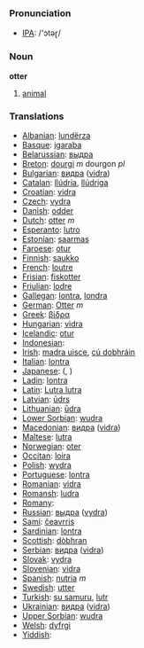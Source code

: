 === Pronunciation ===
*[[w:IPA|IPA]]: /'ɔtəɽ/

=== Noun ===

'''otter'''

# [[animal]]

=== Translations ===

*[[Albanian]]: [[lundërza]]
*[[Basque]]: [[igaraba]]
*[[Belarussian]]: [[выдра]]
*[[Breton]]: [[dourgi]] ''m'' dourgon ''pl''
*[[Bulgarian]]: [[видра]] ([[vidra]])
*[[Catalan]]: [[llúdria]], [[llúdriga]]
*[[Croatian]]: [[vidra]]
*[[Czech]]: [[vydra]]
*[[Danish]]: [[odder]]
*[[Dutch]]: [[otter]] ''m''
*[[Esperanto]]: [[lutro]]
*[[Estonian]]: [[saarmas]]
*[[Faroese]]: [[otur]]
*[[Finnish]]: [[saukko]]
*[[French]]: [[loutre]] '' ''
*[[Frisian]]: [[fiskotter]]
*[[Friulian]]: [[lodre]]
*[[Gallegan]]: [[lontra]], [[londra]]
*[[German]]: [[Otter]] ''m''
*[[Greek]]: [[βίδρα]] '' ''
*[[Hungarian]]: [[vidra]]
*[[Icelandic]]: [[otur]]
*[[Indonesian]]: [[]]
*[[Irish]]: [[madra uisce]], [[cú dobhráin]]
*[[Italian]]: [[lontra]] '' ''
*[[Japanese]]: [[]] ([[]], )
*[[Ladin]]: [[lontra]]
*[[Latin]]: [[Lutra lutra]] '' ''
*[[Latvian]]: [[ūdrs]]
*[[Lithuanian]]: [[ūdra]]
*[[Lower Sorbian]]: [[wudra]]
*[[Macedonian]]: [[видра]] ([[vidra]])
*[[Maltese]]: [[lutra]]
*[[Norwegian]]: [[oter]]
*[[Occitan]]: [[loira]]
*[[Polish]]: [[wydra]] '' ''
*[[Portuguese]]: [[lontra]]
*[[Romanian]]: [[vidra]]
*[[Romansh]]: [[ludra]]
*[[Romany]]: [[]]
*[[Russian]]: [[выдра]] ([[vydra]]) '' ''
*[[Sami]]: [[čeavrris]]
*[[Sardinian]]: [[lontra]]
*[[Scottish]]: [[dòbhran]]
*[[Serbian]]: [[видра]] ([[vidra]])
*[[Slovak]]: [[vydra]]
*[[Slovenian]]: [[vidra]]
*[[Spanish]]: [[nutria]] ''m''
*[[Swedish]]: [[utter]]
*[[Turkish]]: [[su samuru]], [[lutr]]
*[[Ukrainian]]: [[видра]] ([[vidra]])
*[[Upper Sorbian]]: [[wudra]]
*[[Welsh]]: [[dyfrgi]]
*[[Yiddish]]: [[]]